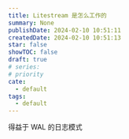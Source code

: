 ```yaml
---
title: Litestream 是怎么工作的
summary: None
publishDate: 2024-02-10 10:51:11
createdDate: 2024-02-10 10:51:13
star: false
showTOC: false
draft: true
# series:
# priority
cate:
  - default
tags:
  - default
---
```


得益于 WAL 的日志模式

[litestream.io]: https://litestream.io/how-it-works/
[repo]: https://github.com/benbjohnson/litestream
